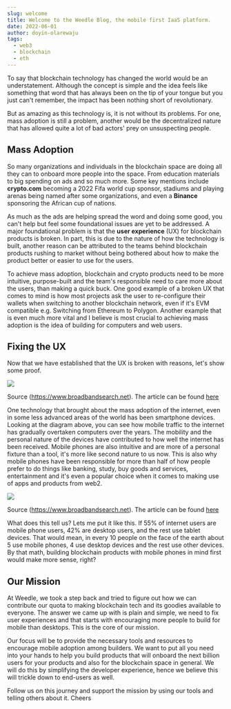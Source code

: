 ```yaml
---
slug: welcome
title: Welcome to the Weedle Blog, the mobile first IaaS platform.
date: 2022-06-01
author: doyin-olarewaju
tags:
  - web3
  - blockchain
  - eth
---
```

To say that blockchain technology has changed the world would be an understatement. Although the concept is simple and the idea feels like something that word that has always been on the tip of your tongue but you just can't remember, the impact has been nothing short of revolutionary.

But as amazing as this technology is, it is not without its problems. For one, mass adoption is still a problem, another would be the decentralized nature that has allowed quite a lot of bad actors' prey on unsuspecting people. 

## Mass Adoption

So many organizations and individuals in the blockchain space are doing all they can to onboard more people into the space. From education materials to big spending on ads and so much more. Some key mentions include **crypto.com** becoming a 2022 Fifa world cup sponsor, stadiums and playing arenas being named after some organizations, and even a **Binance** sponsoring the African cup of nations.

As much as the ads are helping spread the word and doing some good, you can't help but feel some foundational issues are yet to be addressed. A major foundational problem is that the **user experience** (UX) for blockchain products is broken. In part, this is due to the nature of how the technology is built, another reason can be attributed to the teams behind blockchain products rushing to market without being bothered about how to make the product better or easier to use for the users. 

To achieve mass adoption, blockchain and crypto products need to be more intuitive, purpose-built and the team's responsible need to care more about the users, than making a quick buck. One good example of a broken UX that comes to mind is how most projects ask the user to re-configure their wallets when switching to another blockchain network, even if it's EVM compatible e.g. Switching from Ethereum to Polygon. Another example that is even much more vital and I believe is most crucial to achieving mass adoption is the idea of building for computers and web users.

## Fixing the UX

Now that we have established that the UX is broken with reasons, let's show some proof. 

![](https://cdn.broadbandsearch.net/images/blogs/mobile-desktop-internet-usage-statistics/1616944750867-1._Percentage_of_Global_Mobile_Traffic-2C_2011-2021.png)

Source (<https://www.broadbandsearch.net>). The article can be found [here](https://www.broadbandsearch.net/blog/mobile-desktop-internet-usage-statistics) 

One technology that brought about the mass adoption of the internet, even in some less advanced areas of the world has been smartphone devices. Looking at the diagram above, you can see how mobile traffic to the internet has gradually overtaken computers over the years. The mobility and the personal nature of the devices have contributed to how well the internet has been received. Mobile phones are also intuitive and are more of a personal fixture than a tool, it's more like second nature to us now. This is also why mobile phones have been responsible for more than half of how people prefer to do things like banking, study, buy goods and services, entertainment and it's even a popular choice when it comes to making use of apps and products from web2.

![](https://cdn.broadbandsearch.net/images/blogs/mobile-desktop-internet-usage-statistics/1616944872379-3._Social_Media_Sites_Percentage_of_Usage_on_Mobile_Devices.png)

Source (<https://www.broadbandsearch.net>). The article can be found [here](https://www.broadbandsearch.net/blog/mobile-desktop-internet-usage-statistics)

What does this tell us? Lets me put it like this. If 55% of internet users are mobile phone users, 42% are desktop users, and the rest use tablet devices. That would mean, in every 10 people on the face of the earth about 5 use mobile phones, 4 use desktop devices and the rest use other devices. By that math, building blockchain products with mobile phones in mind first would make more sense, right?

## Our Mission

At Weedle, we took a step back and tried to figure out how we can contribute our quota to making blockchain tech and its goodies available to everyone. The answer we came up with is plain and simple, we need to fix user experiences and that starts with encouraging more people to build for mobile than desktops. This is the core of our mission. 

Our focus will be to provide the necessary tools and resources to encourage mobile adoption among builders. We want to put all you need into your hands to help you build products that will onboard the next billion users for your products and also for the blockchain space in general. We will do this by simplifying the developer experience, hence we believe this will trickle down to end-users as well. 

Follow us on this journey and support the mission by using our tools and telling others about it. Cheers